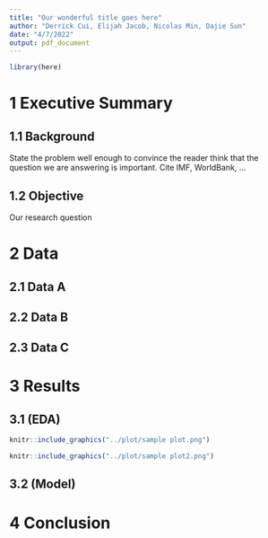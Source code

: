 ```yaml
---
title: "Our wonderful title goes here"
author: "Derrick Cui, Elijah Jacob, Nicolas Min, Dajie Sun"
date: "4/7/2022"
output: pdf_document
---
```


```r
library(here)
```

# 1 Executive Summary

## 1.1 Background 
State the problem well enough to convince the reader think that the question we are answering is important.
Cite IMF, WorldBank, ...

## 1.2 Objective
Our research question

# 2 Data

## 2.1 Data A

## 2.2 Data B

## 2.3 Data C

# 3 Results
## 3.1 (EDA)

```r
knitr::include_graphics("../plot/sample plot.png")
```

```r
knitr::include_graphics("../plot/sample plot2.png")
```
## 3.2 (Model)

# 4 Conclusion

